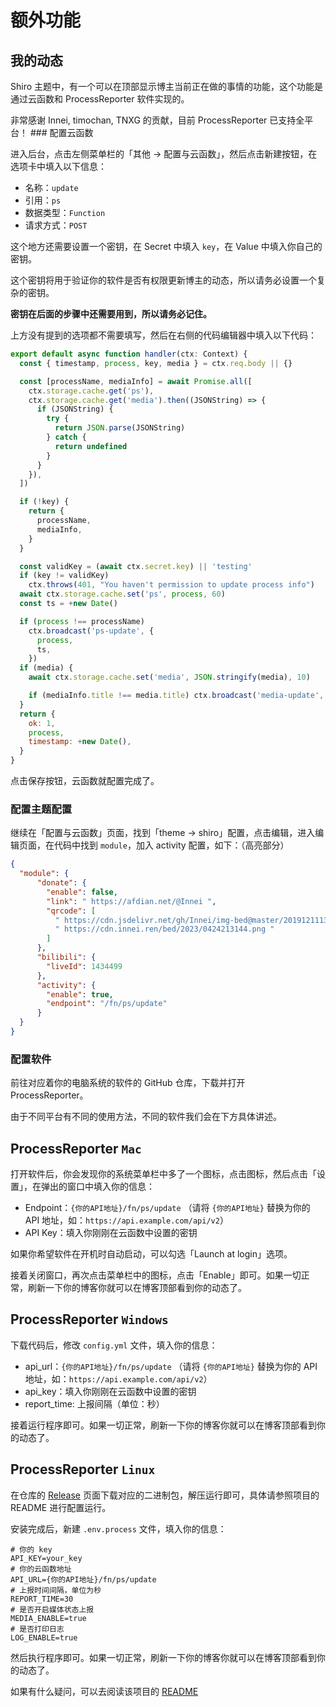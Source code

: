 # 额外功能

## 我的动态

Shiro 主题中，有一个可以在顶部显示博主当前正在做的事情的功能，这个功能是通过云函数和 ProcessReporter 软件实现的。


<ToGitHub repo="mx-space/ProcessReporterMac" />
<ToGitHub repo="TNXG/ProcessReporterWinpy" />
<ToGitHub repo="ttimochan/processforlinux" />


<Callout type="info">
非常感谢 Innei, timochan, TNXG 的贡献，目前 ProcessReporter 已支持全平台！
</Callout>

<Steps>
### 配置云函数

进入后台，点击左侧菜单栏的「其他 -> 配置与云函数」，然后点击新建按钮，在选项卡中填入以下信息：

- 名称：`update`
- 引用：`ps`
- 数据类型：`Function`
- 请求方式：`POST`

这个地方还需要设置一个密钥，在 Secret 中填入 `key`，在 Value 中填入你自己的密钥。

<Callout type="warning">
这个密钥将用于验证你的软件是否有权限更新博主的动态，所以请务必设置一个复杂的密钥。

**密钥在后面的步骤中还需要用到，所以请务必记住。**
</Callout>

上方没有提到的选项都不需要填写，然后在右侧的代码编辑器中填入以下代码：

```js
export default async function handler(ctx: Context) {
  const { timestamp, process, key, media } = ctx.req.body || {}

  const [processName, mediaInfo] = await Promise.all([
    ctx.storage.cache.get('ps'),
    ctx.storage.cache.get('media').then((JSONString) => {
      if (JSONString) {
        try {
          return JSON.parse(JSONString)
        } catch {
          return undefined
        }
      }
    }),
  ])

  if (!key) {
    return {
      processName,
      mediaInfo,
    }
  }

  const validKey = (await ctx.secret.key) || 'testing'
  if (key != validKey)
    ctx.throws(401, "You haven't permission to update process info")
  await ctx.storage.cache.set('ps', process, 60)
  const ts = +new Date()

  if (process !== processName)
    ctx.broadcast('ps-update', {
      process,
      ts,
    })
  if (media) {
    await ctx.storage.cache.set('media', JSON.stringify(media), 10)

    if (mediaInfo.title !== media.title) ctx.broadcast('media-update', media)
  }
  return {
    ok: 1,
    process,
    timestamp: +new Date(),
  }
}
```

点击保存按钮，云函数就配置完成了。

### 配置主题配置

继续在「配置与云函数」页面，找到「theme -> shiro」配置，点击编辑，进入编辑页面，在代码中找到 `module`，加入 activity 配置，如下：（高亮部分）

```json {14,15,16,17}
{
  "module": {
      "donate": {
        "enable": false,
        "link": " https://afdian.net/@Innei ",
        "qrcode": [
          " https://cdn.jsdelivr.net/gh/Innei/img-bed@master/20191211132347.png ",
          " https://cdn.innei.ren/bed/2023/0424213144.png "
        ]
      },
      "bilibili": {
        "liveId": 1434499
      },
      "activity": {
        "enable": true,
        "endpoint": "/fn/ps/update"
      }
  }
}
```

### 配置软件

前往对应着你的电脑系统的软件的 GitHub 仓库，下载并打开 ProcessReporter。

<ToGitHub repo="mx-space/ProcessReporterMac" />
<ToGitHub repo="TNXG/ProcessReporterWinpy" />
<ToGitHub repo="ttimochan/processforlinux" />

由于不同平台有不同的使用方法，不同的软件我们会在下方具体讲述。
</Steps>

## ProcessReporter `Mac`

打开软件后，你会发现你的系统菜单栏中多了一个图标，点击图标，然后点击「设置」，在弹出的窗口中填入你的信息：

- Endpoint：`{你的API地址}/fn/ps/update` （请将 `{你的API地址}` 替换为你的 API 地址，如：`https://api.example.com/api/v2`）
- API Key：填入你刚刚在云函数中设置的密钥

如果你希望软件在开机时自动启动，可以勾选「Launch at login」选项。

接着关闭窗口，再次点击菜单栏中的图标，点击「Enable」即可。如果一切正常，刷新一下你的博客你就可以在博客顶部看到你的动态了。

## ProcessReporter `Windows`

下载代码后，修改 `config.yml` 文件，填入你的信息：

- api_url：`{你的API地址}/fn/ps/update` （请将 `{你的API地址}` 替换为你的 API 地址，如：`https://api.example.com/api/v2`）
- api_key：填入你刚刚在云函数中设置的密钥
- report_time: 上报间隔（单位：秒）

接着运行程序即可。如果一切正常，刷新一下你的博客你就可以在博客顶部看到你的动态了。

## ProcessReporter `Linux`

<ToGitHub repo="ttimochan/processforlinux#readme" />

在仓库的 [Release](https://github.com/ttimochan/processforlinux/releases) 页面下载对应的二进制包，解压运行即可，具体请参照项目的 README 进行配置运行。

安装完成后，新建 `.env.process` 文件，填入你的信息：
  
```env
# 你的 key
API_KEY=your_key
# 你的云函数地址
API_URL={你的API地址}/fn/ps/update
# 上报时间间隔，单位为秒
REPORT_TIME=30
# 是否开启媒体状态上报
MEDIA_ENABLE=true 
# 是否打印日志
LOG_ENABLE=true 
```
然后执行程序即可。如果一切正常，刷新一下你的博客你就可以在博客顶部看到你的动态了。

如果有什么疑问，可以去阅读该项目的 [README](https://github.com/ttimochan/processforlinux#readme)

<style global jsx>{`
 .nextra-content pre {
     max-height: 55vh;
  }
`}</style>
